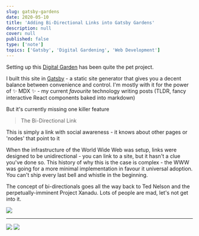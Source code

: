 ```yaml
---
slug: gatsby-gardens
date: 2020-05-10
title: 'Adding Bi-Directional Links into Gatsby Gardens'
description: null
cover: null
published: false
type: ['note']
topics: ['Gatsby', 'Digital Gardening', 'Web Development']
---
```


Setting up this [Digital Garden](/digital-gardening) has been quite the pet project.

I built this site in [Gatsby]() - a static site generator that gives you a decent balance between convenience and control. I'm mostly with it for the power of ✨ MDX ✨ - my  current *favourite* technology writing posts (TLDR, fancy interactive React components baked into markdown)

But it's currently missing one killer feature

> The Bi-Directional Link

This is simply a link with social awareness - it knows about other pages or 'nodes' that point to it

When the infrastructure of the World Wide Web was setup, links were designed to be unidirectional - you can link to a site, but it hasn't a clue you've done so. This history of why this is the case is complex - the WWW was going for a more minimal implementation in favour it universal adoption. You can't ship every last  bell and whistle in the beginning.

The concept of bi-directionals goes all the way back to Ted Nelson and the perpetually-imminent Project Xanadu. Lots of people are mad, let's not get into it.


<ImageFrame>

<Image src="andy_notes.gif" />

</ImageFrame>

---


<ImageFrame>

<Image src="aengus-site.png" />

</ImageFrame>

<ImageFrame>

<Image src="aravind.png" />

</ImageFrame>
